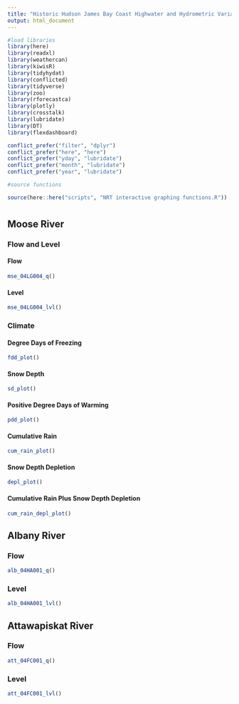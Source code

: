 ```yaml
---
title: "Historic Hudson James Bay Coast Highwater and Hydrometric Variables"
output: html_document
---
```


```r

#load libraries
library(here)
library(readxl)
library(weathercan)
library(kiwisR)
library(tidyhydat)
library(conflicted)
library(tidyverse)
library(zoo)
library(rforecastca)
library(plotly)
library(crosstalk)
library(lubridate)
library(DT)
library(flexdashboard)

conflict_prefer("filter", "dplyr")
conflict_prefer("here", "here")
conflict_prefer("yday", "lubridate")
conflict_prefer("month", "lubridate")
conflict_prefer("year", "lubridate")

#source functions

source(here::here("scripts", "NRT interactive graphing functions.R"))

```

# {.tabset}

## Moose River {.tabset}

### Flow and Level

#### Flow

```r

mse_04LG004_q()

```

#### Level

```r

mse_04LG004_lvl()

```

### Climate

#### Degree Days of Freezing

```r

fdd_plot()

```

#### Snow Depth

```r

sd_plot()

```

#### Positive Degree Days of Warming

```r

pdd_plot()

```

#### Cumulative Rain

```r

cum_rain_plot()

```

#### Snow Depth Depletion

```r

depl_plot()

```

#### Cumulative Rain Plus Snow Depth Depletion

```r

cum_rain_depl_plot()

```

## Albany River 

### Flow

```r

alb_04HA001_q()

```

### Level

```r

alb_04HA001_lvl()

```

## Attawapiskat River 

### Flow

```r

att_04FC001_q()

```

### Level

```r

att_04FC001_lvl()

```
